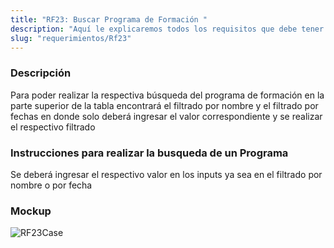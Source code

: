 ```yaml
---
title: "RF23: Buscar Programa de Formación "
description: "Aquí le explicaremos todos los requisitos que debe tener para poder usar nuestro software."
slug: "requerimientos/Rf23"
---
```



<h3>Descripción</h3>
Para poder realizar la respectiva búsqueda del programa de formación en la parte
superior de la tabla encontrará el filtrado por nombre y el filtrado por fechas en
donde solo deberá ingresar el valor correspondiente y se realizar el respectivo filtrado

<h3>Instrucciones para realizar la busqueda de un Programa </h3>
Se deberá ingresar el respectivo valor en los inputs ya sea en el filtrado por nombre
o por fecha
<h3>Mockup</h3>
<Image src={RF23Case} alt="RF23Case" width={3148} height={2270} />
